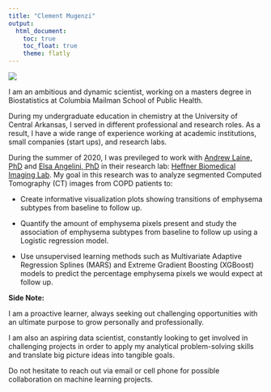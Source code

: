 ```yaml
---
title: "Clement Mugenzi"
output: 
  html_document:
    toc: true
    toc_float: true
    theme: flatly
---
```



![](images/clement.jpg)


I am an ambitious and dynamic scientist, working on a masters degree in Biostatistics at Columbia Mailman School of Public Health. 

During my undergraduate education in chemistry at the University of Central Arkansas, I served in different professional and research roles. As a result, I have a wide range of experience working at academic institutions, small companies (start ups), and research labs. 

During the summer of 2020, I was previleged to work with [Andrew Laine, PhD](https://www.bme.columbia.edu/faculty/andrew-laine) and [Elsa Angelini, PhD](https://www.imperial.ac.uk/people/e.angelini) in their research lab: [Heffner Biomedical Imaging Lab](https://hbil.bme.columbia.edu/). My goal in this research was to analyze segmented Computed Tomography (CT) images from COPD patients to:

* Create informative visualization plots showing transitions of emphysema subtypes from baseline to follow up.

* Quantify the amount of emphysema pixels present and study the association of emphysema subtypes from baseline to follow up using a Logistic regression model.

* Use unsupervised learning methods such as Multivariate Adaptive Regression Splines (MARS) and Extreme Gradient Boosting (XGBoost) models to predict the percentage emphysema pixels we would expect at follow up.


**Side Note:**

I am a proactive learner, always seeking out challenging opportunities with an ultimate purpose to grow personally and professionally. 

I am also an aspiring data scientist, constantly looking to get involved in challenging projects in order to apply my analytical problem-solving skills and translate big picture ideas into tangible goals.

Do not hesitate to reach out via email or cell phone for possible collaboration on machine learning projects.

















